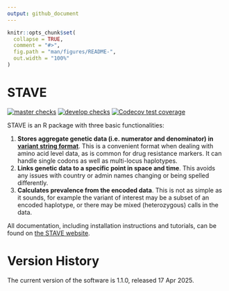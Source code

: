 ```yaml
---
output: github_document
---
```


<!-- README.md is generated from README.Rmd. Please edit that file -->

```r
knitr::opts_chunk$set(
  collapse = TRUE,
  comment = "#>",
  fig.path = "man/figures/README-",
  out.width = "100%"
)
```

# STAVE

[![master checks](https://github.com/mrc-ide/STAVE/workflows/checks_main/badge.svg)](https://github.com/mrc-ide/STAVE/actions)
[![develop checks](https://github.com/mrc-ide/STAVE/workflows/checks_develop/badge.svg)](https://github.com/mrc-ide/STAVE/actions)
[![Codecov test coverage](https://codecov.io/gh/mrc-ide/STAVE/branch/main/graph/badge.svg)](https://app.codecov.io/gh/mrc-ide/STAVE?branch=main)

STAVE is an R package with three basic functionalities:

1. **Stores aggregate genetic data (i.e. numerator and denominator) in [variant
string format](https://github.com/mrc-ide/variantstring)**. This is a convenient
format when dealing with amino acid level data, as is common for drug resistance
markers. It can handle single codons as well as multi-locus haplotypes.
2. **Links genetic data to a specific point in space and time**. This avoids any
issues with country or admin names changing or being spelled differently.
3. **Calculates prevalence from the encoded data**. This is not as simple as it
sounds, for example the variant of interest may be a subset of an encoded
haplotype, or there may be mixed (heterozygous) calls in the data.

All documentation, including installation instructions and tutorials, can be found on [the STAVE website](https://mrc-ide.github.io/STAVE/).


# Version History

The current version of the software is 1.1.0, released 17 Apr 2025.
